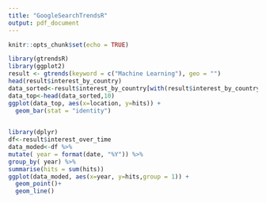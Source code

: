```yaml
---
title: "GoogleSearchTrendsR"
output: pdf_document
---
```


```r
knitr::opts_chunk$set(echo = TRUE)
```



```r
library(gtrendsR)
library(ggplot2)
result <- gtrends(keyword = c("Machine Learning"), geo = "")
head(result$interest_by_country)
data_sorted<-result$interest_by_country[with(result$interest_by_country, order(hits,decreasing =TRUE)),]
data_top<-head(data_sorted,10)
ggplot(data_top, aes(x=location, y=hits)) + 
  geom_bar(stat = "identity")
  
```
```r
library(dplyr)
df<-result$interest_over_time
data_moded<-df %>%
mutate( year = format(date, "%Y")) %>%
group_by( year) %>%
summarise(hits = sum(hits))
ggplot(data_moded, aes(x=year, y=hits,group = 1)) + 
  geom_point()+
  geom_line()
```

